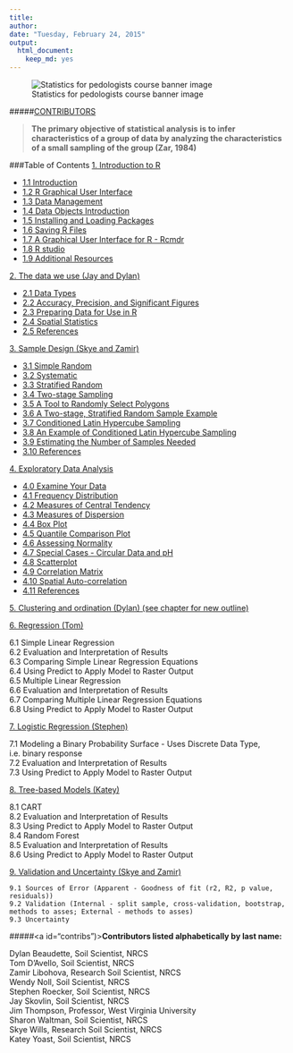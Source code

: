 ---
title: 
author:
date: "Tuesday, February 24, 2015"
output:
  html_document:
    keep_md: yes
---
![Statistics for pedologists course banner image](chapters/1_introduction/figure/logo.jpg)  

#####[CONTRIBUTORS](#contribs)

> **The primary objective of statistical analysis is to infer characteristics of a group of data by analyzing the characteristics of a small sampling of the group (Zar, 1984)**


 
###Table of Contents
<a href="chapters/1_introduction/1_introduction.Rmd#">1. Introduction to R</a>  

 * <a href="/chapters/1_introduction/1_introduction.Rmd#intro">1.1 Introduction</a>    
 * <a href="chapters/1_introduction/1_introduction.Rmd#gui">1.2 R Graphical User Interface</a>  
 * <a href="chapters/1_introduction/1_introduction.Rmd#datamanagement">1.3 Data Management</a>  
 * <a href="chapters/1_introduction/1_introduction.Rmd#dataobjects">1.4 Data Objects Introduction</a>  
 * <a href="chapters/1_introduction/1_introduction.Rmd.#packages">1.5 Installing and Loading Packages</a>  
 * <a href="chapters/1_introduction/1_introduction.Rmd#saving">1.6 Saving R Files</a>  
 * <a href="chapters/1_introduction/1_introduction.Rmd#cmdr">1.7 A Graphical User Interface for R - Rcmdr</a>    
 * <a href="chapters/1_introduction/1_introduction.Rmd#studio">1.8 R studio</a> 
 * <a href="chapters/1_introduction/1_introduction.Rmd#additional">1.9 Additional Resources</a>   

<a href="chapter_2.Rmd">2. The data we use (Jay and Dylan)</a>  

 *  <a href="chapter_2.Rmd#datatype">2.1 Data Types</a>    
 *  <a href="chapter_2.Rmd#acc">2.2 Accuracy, Precision, and Significant Figures</a>     
 *  <a href="chapter_2.Rmd#data">2.3 Preparing Data for Use in R</a>   
 * <a href="chapter_2.Rmd#tools">2.4 Spatial Statistics</a>       
 *  <a href="chapter_2.Rmd#ref">2.5 References</a>  

<a href="chapter_3.Rmd">3. Sample Design (Skye and Zamir)</a>  

 * <a href="chapter_3.Rmd#rand">3.1 Simple Random</a>  
 * <a href="chapter_3.Rmd#sys">3.2 Systematic</a>  
 * <a href="chapter_3.Rmd#strat">3.3 Stratified Random</a>  
 * <a href="chapter_3.Rmd#two">3.4 Two-stage Sampling</a>  
 * <a href="chapter_3.Rmd#tools">3.5 A Tool to Randomly Select Polygons</a>  
 * <a href="chapter_3.Rmd#ex1">3.6 A Two-stage, Stratified Random Sample Example</a>  
 * <a href="chapter_3.Rmd#clhs">3.7 Conditioned Latin Hypercube Sampling</a>  
 * <a href="chapter_3.Rmd#ex2">3.8 An Example of Conditioned Latin Hypercube Sampling</a>  
 * <a href="chapter_3.Rmd#sampnum">3.9 Estimating the Number of Samples Needed</a>  
 * <a href="chapter_3.Rmd#ref">3.10 References</a>

<a href="chapter_4.Rmd">4. Exploratory Data Analysis</a>  

 * <a href="chapter_4.Rmd#exam">  4.0 Examine Your Data</a>
 * <a href="chapter_4.Rmd#freq">  4.1 Frequency Distribution</a>   	
 * <a href="chapter_4.Rmd#cent">  4.2 Measures of Central Tendency</a>      
 * <a href="chapter_4.Rmd#disp">  4.3 Measures of Dispersion</a>      
 * <a href="chapter_4.Rmd#box">  4.4 Box Plot</a>     
 * <a href="chapter_4.Rmd#qq">  4.5 Quantile Comparison Plot</a>     
 * <a href="chapter_4.Rmd#norm">  4.6 Assessing Normality</a>     	
 * <a href="chapter_4.Rmd#circ">  4.7 Special Cases - Circular Data and pH</a>     
 * <a href="chapter_4.Rmd#scat">  4.8 Scatterplot</a>     
 * <a href="chapter_4.Rmd#corr">  4.9 Correlation Matrix</a>     
 * <a href="chapter_4.Rmd#auto">  4.10 Spatial Auto-correlation</a>    
 * <a href="chapter_4.Rmd#ref">  4.11 References</a>   

<a href="http://ncss-tech.github.io/stats_for_soil_survey/clustering_and_ordination.Rmd">5. Clustering and ordination (Dylan)  (see chapter for new outline)</a>

<a href="chapter_6.Rmd">6. Regression (Tom)</a>   

 6.1 Simple Linear Regression  
 6.2 Evaluation and Interpretation of Results  
 6.3 Comparing Simple Linear Regression Equations  
 6.4 Using Predict to Apply Model to Raster Output  
 6.5 Multiple Linear Regression  
 6.6 Evaluation and Interpretation of Results  
 6.7 Comparing Multiple Linear Regression Equations  
 6.8 Using Predict to Apply Model to Raster Output  

<a href="chapters/7_Generalized_linear_models/7_Generalized_linear_models.md">7. Logistic Regression (Stephen)</a>

  7.1 Modeling a Binary Probability Surface - Uses Discrete Data Type, i.e. binary response  
  7.2 Evaluation and Interpretation of Results  
  7.3 Using Predict to Apply Model to Raster Output   

<a href="chapters/8_Tree_models/treemodels.Rmd">8. Tree-based Models (Katey)</a>

  8.1 CART<br>
  8.2 Evaluation and Interpretation of Results <br>
  8.3 Using Predict to Apply Model to Raster Output<br>
  8.4 Random Forest<br>
  8.5 Evaluation and Interpretation of Results<br>
  8.6 Using Predict to Apply Model to Raster Output
    
  
<a href="chapter_9.Rmd">9. Validation and Uncertainty (Skye and Zamir)</a>

	9.1 Sources of Error (Apparent - Goodness of fit (r2, R2, p value, residuals)) 
	9.2 Validation (Internal - split sample, cross-validation, bootstrap, methods to asses; External - methods to asses)
	9.3 Uncertainty
  


#####<a id="contribs")></a>**Contributors listed alphabetically by last name:**  

Dylan Beaudette, Soil Scientist, NRCS  
Tom D'Avello, Soil Scientist, NRCS  
Zamir Libohova, Research Soil Scientist, NRCS  
Wendy Noll, Soil Scientist, NRCS  
Stephen Roecker, Soil Scientist, NRCS  
Jay Skovlin, Soil Scientist, NRCS  
Jim Thompson, Professor, West Virginia University  
Sharon Waltman, Soil Scientist, NRCS  
Skye Wills, Research Soil Scientist, NRCS  
Katey Yoast, Soil Scientist, NRCS  
